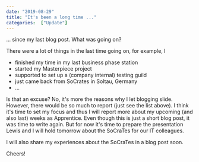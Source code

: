 ---
date: "2019-08-29"
title: "It's been a long time ..."
categories:  ["Update"]
---

... since my last blog post. What was going on?

There were a lot of things in the last time going on, for example, I
- finished my time in my last business phase station
- started my Masterpiece project
- supported to set up a (company internal) testing guild
- just came back from SoCrates in Soltau, Germany
- ...

Is that an excuse? No, it's more the reasons why I let blogging slide.
However, there would be so much to report (just see the list above).
I think it's time to set my focus and thus I will report more about my upcoming (and also last) weeks as Apprentice.
Even though this is just a short blog post, it was time to write again.
But for now it's time to prepare the presentation Lewis and I will hold tomorrow about the SoCraTes for our IT colleagues.

I will also share my experiences about the SoCraTes in a blog post soon.

Cheers!









